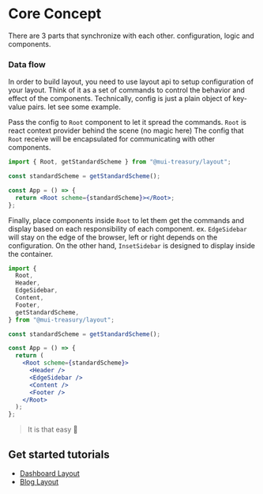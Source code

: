 
<Meta title="Layout/Core Concept" />

<style>{`
  .sbdocs.sbdocs-content {
    max-width: 720px;
  }
`}</style>

# Core Concept

There are 3 parts that synchronize with each other. configuration, logic and components.

### Data flow

In order to build layout, you need to use layout api to setup configuration of your layout.
Think of it as a set of commands to control the behavior and effect of the components. Technically, config is just
a plain object of key-value pairs. let see some example.

Pass the config to `Root` component to let it spread the commands. `Root` is react context provider behind the scene (no magic here)
The config that `Root` receive will be encapsulated for communicating with other components.

```jsx
import { Root, getStandardScheme } from "@mui-treasury/layout";

const standardScheme = getStandardScheme();

const App = () => {
  return <Root scheme={standardScheme}></Root>;
};
```

Finally, place components inside `Root` to let them get the commands and display based on each responsibility of each component.
ex. `EdgeSidebar` will stay on the edge of the browser, left or right depends on the configuration. On the other hand, `InsetSidebar` is designed to display inside the container.

```jsx
import {
  Root,
  Header,
  EdgeSidebar,
  Content,
  Footer,
  getStandardScheme,
} from "@mui-treasury/layout";

const standardScheme = getStandardScheme();

const App = () => {
  return (
    <Root scheme={standardScheme}>
      <Header />
      <EdgeSidebar />
      <Content />
      <Footer />
    </Root>
  );
};
```

> It is that easy 🚀

## Get started tutorials

- [Dashboard Layout](/?path=/docs/layout-tutorials-dashboard--page)
- [Blog Layout](/?path=/docs/layout-tutorials-blog--page)
